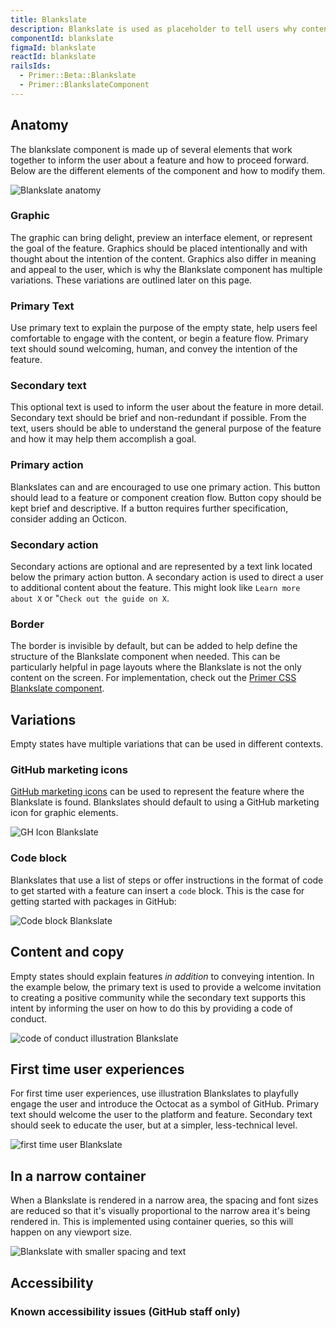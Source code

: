 ```yaml
---
title: Blankslate
description: Blankslate is used as placeholder to tell users why content is missing.
componentId: blankslate
figmaId: blankslate
reactId: blankslate
railsIds:
  - Primer::Beta::Blankslate
  - Primer::BlankslateComponent
---
```



## Anatomy

The blankslate component is made up of several elements that work together to inform the user about a feature and how to proceed forward. Below are the different elements of the component and how to modify them.

![Blankslate anatomy](https://github.com/primer/design/assets/813754/3e5f451c-6b2e-411a-b146-79483b14dbfb)

### Graphic

The graphic can bring delight, preview an interface element, or represent the goal of the feature. Graphics should be placed intentionally and with thought about the intention of the content. Graphics also differ in meaning and appeal to the user, which is why the Blankslate component has multiple variations. These variations are outlined later on this page.

### Primary Text

Use primary text to explain the purpose of the empty state, help users feel comfortable to engage with the content, or begin a feature flow. Primary text should sound welcoming, human, and convey the intention of the feature.

### Secondary text

This optional text is used to inform the user about the feature in more detail. Secondary text should be brief and non-redundant if possible. From the text, users should be able to understand the general purpose of the feature and how it may help them accomplish a goal.

### Primary action

Blankslates can and are encouraged to use one primary action. This button should lead to a feature or component creation flow. Button copy should be kept brief and descriptive. If a button requires further specification, consider adding an Octicon.

### Secondary action

Secondary actions are optional and are represented by a text link located below the primary action button. A secondary action is used to direct a user to additional content about the feature. This might look like `Learn more about X` or "`Check out the guide on X`.

### Border

The border is invisible by default, but can be added to help define the structure of the Blankslate component when needed. This can be particularly helpful in page layouts where the Blankslate is not the only content on the screen. For implementation, check out the [Primer CSS Blankslate component](https://primer.style/css/components/blankslate#add-border).

## Variations

Empty states have multiple variations that can be used in different contexts.

### GitHub marketing icons

[GitHub marketing icons](https://ghicons.github.com/) can be used to represent the feature where the Blankslate is found. Blankslates should default to using a GitHub marketing icon for graphic elements.

![GH Icon Blankslate](https://github.com/primer/design/assets/813754/c2604fab-4fd2-4505-9399-af848694219f)

### Code block

Blankslates that use a list of steps or offer instructions in the format of code to get started with a feature can insert a `code` block. This is the case for getting started with packages in GitHub:

![Code block Blankslate](https://github.com/primer/design/assets/813754/b44601fa-7698-48be-a884-037c724d334c)

## Content and copy

Empty states should explain features _in addition_ to conveying intention. In the example below, the primary text is used to provide a welcome invitation to creating a positive community while the secondary text supports this intent by informing the user on how to do this by providing a code of conduct.

![code of conduct illustration Blankslate](https://github.com/primer/design/assets/813754/51aba49d-346d-496e-9631-1702888667e0)

## First time user experiences

For first time user experiences, use illustration Blankslates to playfully engage the user and introduce the Octocat as a symbol of GitHub. Primary text should welcome the user to the platform and feature. Secondary text should seek to educate the user, but at a simpler, less-technical level.

![first time user Blankslate](https://github.com/primer/design/assets/813754/3caf0160-d369-40b6-86dc-d2eac967a21d)

## In a narrow container

When a Blankslate is rendered in a narrow area, the spacing and font sizes are reduced so that it's visually proportional to the narrow area it's being rendered in. This is implemented using container queries, so this will happen on any viewport size.

![Blankslate with smaller spacing and text](https://github.com/primer/design/assets/2313998/95cd99e1-5d8a-4b2d-849e-430d17f61d02)

## Accessibility

### Known accessibility issues (GitHub staff only)

 <AccessibilityLink label="Blankslate"/>
